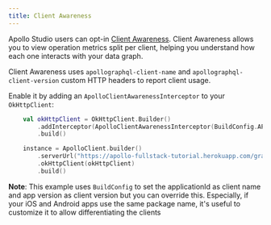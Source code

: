 ```yaml
---
title: Client Awareness
---
```


Apollo Studio users can opt-in [Client Awareness](https://www.apollographql.com/docs/studio/client-awareness/). Client Awareness allows you to view operation metrics split per client, helping you understand how each one interacts with your data graph.

Client Awareness uses `apollographql-client-name` and `apollographql-client-version` custom HTTP headers to report client usage.

Enable it by adding an `ApolloClientAwarenessInterceptor` to your `OkHttpClient`:

```kotlin
    val okHttpClient = OkHttpClient.Builder()
        .addInterceptor(ApolloClientAwarenessInterceptor(BuildConfig.APPLICATION_ID, BuildConfig.VERSION_NAME))
        .build()

    instance = ApolloClient.builder()
        .serverUrl("https://apollo-fullstack-tutorial.herokuapp.com/graphql")
        .okHttpClient(okHttpClient)
        .build()
```

**Note**: This example uses `BuildConfig` to set the applicationId as client name and app version as client version but you can override this. Especially, if your iOS and Android apps use the same package name, it's useful to customize it to allow differentiating the clients
